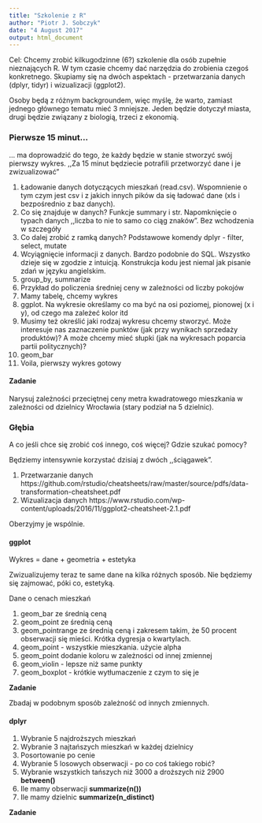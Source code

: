 ```yaml
---
title: "Szkolenie z R"
author: "Piotr J. Sobczyk"
date: "4 August 2017"
output: html_document
---
```


Cel: Chcemy zrobić kilkugodzinne (6?) szkolenie dla osób zupełnie 
nieznających R. W tym czasie chcemy dać narzędzia do zrobienia czegoś konkretnego.
Skupiamy się na dwóch aspektach - przetwarzania danych (dplyr, tidyr) i
wizualizacji (ggplot2).

Osoby będą z różnym backgroundem, więc myślę, że warto, zamiast jednego
głównego tematu mieć 3 mniejsze. Jeden będzie dotyczył miasta, drugi będzie
związany z biologią, trzeci z ekonomią.

### Pierwsze 15 minut...

... ma doprowadzić do tego, że każdy będzie w stanie stworzyć swój pierwszy wykres.
,,Za 15 minut będziecie potrafili przetworzyć dane i je zwizualizować"

1. Ładowanie danych dotyczących mieszkań (read.csv). Wspomnienie o tym czym jest csv
i z jakich innych pików da się ładować dane (xls i bezpośrednio z baz danych).
2. Co się znajduje w danych? Funkcje summary i str. Napomknięcie o typach danych
,,liczba to nie to samo co ciąg znaków". Bez wchodzenia w szczegóły
3. Co dalej zrobić z ramką danych? Podstawowe komendy dplyr - filter, select, mutate
4. Wcyiągnięcie informacji z danych. Bardzo podobnie do SQL. Wszystko dzieje się
 w zgodzie z intuicją. Konstrukcja kodu jest niemal jak pisanie zdań w języku angielskim.
 5. group_by, summarize
 6. Przykład do policzenia średniej ceny w zależności od liczby pokojów
 7. Mamy tabelę, chcemy wykres
 8. ggplot. Na wykresie określamy co ma być na osi poziomej, pionowej (x i y),
 od czego ma zależeć kolor itd
 9. Musimy też określić jaki rodzaj wykresu chcemy stworzyć. Może interesuje nas 
 zaznaczenie punktów (jak przy wynikach sprzedaży produktów)? 
 A może chcemy mieć słupki (jak na wykresach poparcia partii politycznych)?
 10. geom_bar
 11. Voila, pierwszy wykres gotowy
 
#### Zadanie
 
Narysuj zależności przeciętnej ceny metra kwadratowego mieszkania w zależności
od dzielnicy Wrocławia (stary podział na 5 dzielnic).
 
### Głębia

A co jeśli chce się zrobić coś innego, coś więcej? Gdzie szukać pomocy?

Będziemy intensywnie korzystać dzisiaj z dwóch ,,ściągawek".

1. Przetwarzanie danych https://github.com/rstudio/cheatsheets/raw/master/source/pdfs/data-transformation-cheatsheet.pdf
2. Wizualizacja danych https://www.rstudio.com/wp-content/uploads/2016/11/ggplot2-cheatsheet-2.1.pdf

Oberzyjmy je wspólnie.

#### ggplot

Wykres = dane + geometria + estetyka

Zwizualizujemy teraz te same dane na kilka różnych sposób. 
Nie będziemy się zajmować, póki co, estetyką.

Dane o cenach mieszkań

1. geom_bar ze średnią ceną
2. geom_point ze średnią ceną
3. geom_pointrange ze średnią ceną i zakresem takim, że 50 procent obserwacji się mieści.
Krótka dygresja o kwartylach.
4. geom_point - wszystkie mieszkania. użycie alpha
5. geom_point dodanie koloru w zależności od innej zmiennej
6. geom_violin - lepsze niż same punkty
7. geom_boxplot - krótkie wytłumaczenie z czym to się je

**Zadanie**

Zbadaj w podobnym sposób zależność od innych zmiennych.

#### dplyr

1. Wybranie 5 najdroższych mieszkań
2. Wybranie 3 najtańszych mieszkań w każdej dzielnicy
3. Posortowanie po cenie
4. Wybranie 5 losowych obserwacji - po co coś takiego robić?
5. Wybranie wszystkich tańszych niż 3000 a droższych niż 2900 **between()**
6. Ile mamy obserwacji **summarize(n())**
7. Ile mamy dzielnic **summarize(n_distinct)**

**Zadanie**


